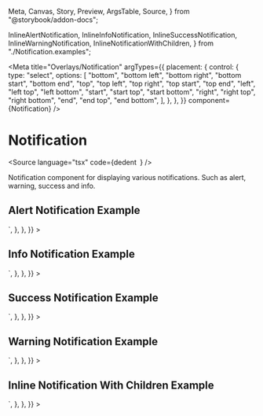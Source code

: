   Meta,
  Canvas,
  Story,
  Preview,
  ArgsTable,
  Source,
} from "@storybook/addon-docs";

  InlineAlertNotification,
  InlineInfoNotification,
  InlineSuccessNotification,
  InlineWarningNotification,
  InlineNotificationWithChildren,
} from "./Notification.examples";

<Meta
  title="Overlays/Notification"
  argTypes={{
    placement: {
      control: {
        type: "select",
        options: [
          "bottom",
          "bottom left",
          "bottom right",
          "bottom start",
          "bottom end",
          "top",
          "top left",
          "top right",
          "top start",
          "top end",
          "left",
          "left top",
          "left bottom",
          "start",
          "start top",
          "start bottom",
          "right",
          "right top",
          "right bottom",
          "end",
          "end top",
          "end bottom",
        ],
      },
    },
  }}
  component={Notification}
/>

# Notification

<Source
  language="tsx"
  code={dedent`
  `}
/>

Notification component for displaying various notifications.
Such as alert, warning, success and info.

## Alert Notification Example

<Preview>
  <Story
    name="a) Inline alert notification"
    parameters={{
      docs: {
        source: {
          code: dedent`
<Notification />`,
        },
      },
    }}
  >
    <InlineAlertNotification />
  </Story>
</Preview>

## Info Notification Example

<Preview>
  <Story
    name="b) Inline info notification"
    parameters={{
      docs: {
        source: {
          code: dedent`
<Notification />`,
        },
      },
    }}
  >
    <InlineInfoNotification />
  </Story>
</Preview>

## Success Notification Example

<Preview>
  <Story
    name="c) Inline success notification"
    parameters={{
      docs: {
        source: {
          code: dedent`
<Notification />`,
        },
      },
    }}
  >
    <InlineSuccessNotification />
  </Story>
</Preview>

## Warning Notification Example

<Preview>
  <Story
    name="d) Inline warning notification"
    parameters={{
      docs: {
        source: {
          code: dedent`
<Notification />`,
        },
      },
    }}
  >
    <InlineWarningNotification />
  </Story>
</Preview>

## Inline Notification With Children Example

<Preview>
  <Story
    name="e) Inline notification with children"
    parameters={{
      docs: {
        source: {
          code: dedent`
<Notification />`,
        },
      },
    }}
  >
    <InlineNotificationWithChildren />
  </Story>
</Preview>

